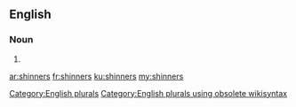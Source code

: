 ==English==

===Noun===
{{head|en}}

# {{plural of|shinner}}

[[Category:English plurals]][[Category:English plurals using obsolete wikisyntax]]

[[ar:shinners]]
[[fr:shinners]]
[[ku:shinners]]
[[my:shinners]]